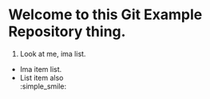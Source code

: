 # Welcome to this Git Example Repository thing.  

1. Look at me, ima list.  
  * Ima item list.  
  * List item also  
:simple_smile:
